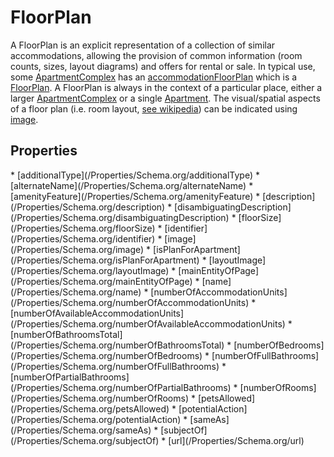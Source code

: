   
# FloorPlan

A FloorPlan is an explicit representation of a collection of similar accommodations, allowing the provision of common information (room counts, sizes, layout diagrams) and offers for rental or sale. In typical use, some <a class="localLink" href="/ApartmentComplex">ApartmentComplex</a> has an <a class="localLink" href="/accommodationFloorPlan">accommodationFloorPlan</a> which is a <a class="localLink" href="/FloorPlan">FloorPlan</a>.  A FloorPlan is always in the context of a particular place, either a larger <a class="localLink" href="/ApartmentComplex">ApartmentComplex</a> or a single <a class="localLink" href="/Apartment">Apartment</a>. The visual/spatial aspects of a floor plan (i.e. room layout, <a href="https://en.wikipedia.org/wiki/Floor_plan">see wikipedia</a>) can be indicated using <a class="localLink" href="/image">image</a>.

## Properties

<Grid>
* [additionalType](/Properties/Schema.org/additionalType)
* [alternateName](/Properties/Schema.org/alternateName)
* [amenityFeature](/Properties/Schema.org/amenityFeature)
* [description](/Properties/Schema.org/description)
* [disambiguatingDescription](/Properties/Schema.org/disambiguatingDescription)
* [floorSize](/Properties/Schema.org/floorSize)
* [identifier](/Properties/Schema.org/identifier)
* [image](/Properties/Schema.org/image)
* [isPlanForApartment](/Properties/Schema.org/isPlanForApartment)
* [layoutImage](/Properties/Schema.org/layoutImage)
* [mainEntityOfPage](/Properties/Schema.org/mainEntityOfPage)
* [name](/Properties/Schema.org/name)
* [numberOfAccommodationUnits](/Properties/Schema.org/numberOfAccommodationUnits)
* [numberOfAvailableAccommodationUnits](/Properties/Schema.org/numberOfAvailableAccommodationUnits)
* [numberOfBathroomsTotal](/Properties/Schema.org/numberOfBathroomsTotal)
* [numberOfBedrooms](/Properties/Schema.org/numberOfBedrooms)
* [numberOfFullBathrooms](/Properties/Schema.org/numberOfFullBathrooms)
* [numberOfPartialBathrooms](/Properties/Schema.org/numberOfPartialBathrooms)
* [numberOfRooms](/Properties/Schema.org/numberOfRooms)
* [petsAllowed](/Properties/Schema.org/petsAllowed)
* [potentialAction](/Properties/Schema.org/potentialAction)
* [sameAs](/Properties/Schema.org/sameAs)
* [subjectOf](/Properties/Schema.org/subjectOf)
* [url](/Properties/Schema.org/url)
</Grid>

